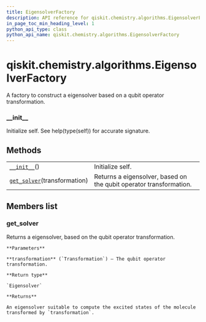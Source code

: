 ```yaml
---
title: EigensolverFactory
description: API reference for qiskit.chemistry.algorithms.EigensolverFactory
in_page_toc_min_heading_level: 1
python_api_type: class
python_api_name: qiskit.chemistry.algorithms.EigensolverFactory
---
```


# qiskit.chemistry.algorithms.EigensolverFactory

<Class id="qiskit.chemistry.algorithms.EigensolverFactory" isDedicatedPage={true} github="https://github.com/qiskit-community/qiskit-aqua/tree/stable/0.9/qiskit/chemistry/algorithms/excited_states_solvers/eigensolver_factories/eigensolver_factory.py" signature="EigensolverFactory" modifiers="class">
  A factory to construct a eigensolver based on a qubit operator transformation.

  ### \_\_init\_\_

  <Function id="qiskit.chemistry.algorithms.EigensolverFactory.__init__" signature="__init__()">
    Initialize self. See help(type(self)) for accurate signature.
  </Function>

  ## Methods

  |                                                                                                                                                        |                                                                    |
  | ------------------------------------------------------------------------------------------------------------------------------------------------------ | ------------------------------------------------------------------ |
  | [`__init__`](#qiskit.chemistry.algorithms.EigensolverFactory.__init__ "qiskit.chemistry.algorithms.EigensolverFactory.__init__")()                     | Initialize self.                                                   |
  | [`get_solver`](#qiskit.chemistry.algorithms.EigensolverFactory.get_solver "qiskit.chemistry.algorithms.EigensolverFactory.get_solver")(transformation) | Returns a eigensolver, based on the qubit operator transformation. |

  ## Members list

  ### get\_solver

  <Function id="qiskit.chemistry.algorithms.EigensolverFactory.get_solver" signature="get_solver(transformation)" modifiers="abstract">
    Returns a eigensolver, based on the qubit operator transformation.

    **Parameters**

    **transformation** (`Transformation`) – The qubit operator transformation.

    **Return type**

    `Eigensolver`

    **Returns**

    An eigensolver suitable to compute the excited states of the molecule transformed by `transformation`.
  </Function>
</Class>

